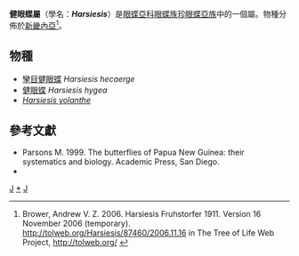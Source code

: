 {{NoteTA
|G1=Butterfly
}}
{{Automatic Taxobox
| taxon = Harsiesis
| authority = Fruhstorfer, 1911
| type_species = [[健眼蝶|健眼蝶]]<br />''Hypocista''[sic]'' hygea''
| type_species_authority = Hewitson, 1863
| subdivision_ranks = 物種
| subdivision = 共3種，詳見正文。
| synonyms = 
}}

'''健眼蝶屬'''（學名：'''''Harsiesis'''''）是[[眼蝶亞科|眼蝶亞科]][[眼蝶族|眼蝶族]][[珍眼蝶亞族|珍眼蝶亞族]]中的一個屬。物種分佈於[[新畿內亞|新畿內亞]]<ref>Brower, Andrew V. Z. 2006. Harsiesis Fruhstorfer 1911. Version 16 November 2006 (temporary). http://tolweb.org/Harsiesis/87460/2006.11.16 {{Wayback|url=http://tolweb.org/Harsiesis/87460/2006.11.16 |date=20191130233837 }} in The Tree of Life Web Project, http://tolweb.org/ {{Wayback|url=http://tolweb.org/ |date=20110515100516 }}</ref>。

== 物種 ==
* [[孿目健眼蝶|孿目健眼蝶]] ''Harsiesis hecaerge''
* [[健眼蝶|健眼蝶]] ''Harsiesis hygea''
* ''[[Harsiesis_yolanthe|Harsiesis yolanthe]]''
<!--
== 圖集 ==
<gallery>
</gallery>
-->

== 參考文獻 ==
<references/>
* Parsons M. 1999. The butterflies of Papua New Guinea: their systematics and biology. Academic Press, San Diego.
* {{Cite book | author = 寿建新、周尧、李宇飞 | title = 《世界蝴蝶分類名錄》 | location = 中國 | publisher = 陝西科學技術出版社 | date = 2006年4月1日 | ISBN = 9787536936768 | language= zh-hans }}

{{Commons category| Harsiesis}}

{{眼蝶亞科}}
{{taxonbar}}
[[Category:_1911年描述的分类群|J]]
[[Category:健眼蝶屬|*]]
[[Category:珍眼蝶亞族|J]]